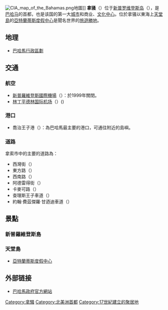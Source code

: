 {{noteTA
|G1=地名
|G2=People
}}
{{Otheruses|拿騷}}
{{Infobox settlement
|official_name        = 拿騷
|other_name           = 
|native_name          =
|nickname             =
|motto                = Forward, Upward, Onward, Together
|image_skyline        = Nassau01.jpg
|imagesize            = 250px
|image_caption        = 亞特蘭蒂斯度假中心
|image_flag           =
|image_map            =
|mapsize              =
|map_caption          =
|pushpin_map          = Bahamas
|pushpin_label_position = <!-- the position of the pushpin label: left, right, top, bottom, none -->
|coordinates_region   = BS
|subdivision_type     = 國家
|subdivision_name     = {{Flag|Bahamas}}
|subdivision_type1    = [[島|島]]
|subdivision_name1    =  [[新普羅維登斯島|新普羅維登斯島]]
|government_type      =
|leader_title         =
|leader_name          =
|established_title    = 重建、重命名
|established_date     = 1695
|established_title2   = <!-- Incorporated (town) -->
|established_date2    =
|established_title3   = <!-- Incorporated (city) -->
|established_date3    =
|area_total_km2       = 207
|population_as_of     = 2010
|population_footnotes =
|population_note      =
|settlement_type      = [[巴哈馬行政區劃|首都]]
|population_total     = 248948
|population_density_km2 = auto
|population_metro     =
|population_density_metro_km2 = 1203
|timezone             = [[Eastern_Time_Zone_(North_America)|EST]]
|utc_offset           = −5
|timezone_DST         = [[Eastern_Daylight_Time|EDT]]
|utc_offset_DST       = −4
|latd=25 |latm=4 |latNS=N
|longd=77 |longm=20 |longEW=W
|elevation_footnotes  = <!--for references: use <ref> </ref> tags-->
|elevation_m          =
|postal_code_type     = <!-- enter ZIP code, Postcode, Post code, Postal code... -->
|postal_code          =
|area_code            = 242
|website              =
|footnotes            =
}}<!-- Infobox ends -->
[[File:CIA_map_of_the_Bahamas.png|thumb]]地圖]]
'''拿骚'''（{{lang-en|Nassau}}）位于[[新普罗维登斯岛|新普罗维登斯岛]]（{{lang|en|New Providence}}），是[[巴哈马|巴哈马]]的首都，也是该国的第一大[[城市|城市]]和商业、[[文化中心|文化中心]]。位於拿骚以東海上[[天堂島|天堂島]]的[[亞特蘭蒂斯度假中心|亞特蘭蒂斯度假中心]]是聞名世界的[[旅遊景點|旅遊勝地]]。

== 地理 ==
*[[巴哈馬行政區劃|巴哈馬行政區劃]]

== 交通 ==
=== 航空 ===
* [[新普羅維登斯國際機場|新普羅維登斯國際機場]]（{{lang|en|New Providence International Airport}}）：於1999年關閉。
* [[林丁平德林国际机场|林丁平德林国际机场]]（{{lang|en|Lynden Pindling International Airport}}）({{Airport codes|NAS|MYNN}})

=== 港口 ===
*喬治王子港（{{lang|en|Prince George Wharf}}）：為巴哈馬最主要的港口，可通往附近的島嶼。

=== 道路 ===
拿索市中的主要的道路為：
* 西灣街（{{lang|en|West Bay Street}}）
* 東方路（{{lang|en|Eastern Road}}）
* 西南路（{{lang|en|South West Road}}）
* 阿德雷得街（{{lang|en|Adelaide Street}}）
* 卡麥可路（{{lang|en|Carmicheal Road}}）
* 查理斯王子車道（{{lang|en|Prince Charles Drive}}）
* 約翰·費茲傑羅·甘迺迪車道（{{lang|en|John Fitzgerald Kennedy Drive}}）

== 景點 ==
=== 新普羅維登斯島 ===

=== 天堂島 ===
*[[亞特蘭蒂斯度假中心|亞特蘭蒂斯度假中心]]

== 外部链接 ==
* [https://web.archive.org/web/20150505080248/http://www.bahamas.gov.bs/ 巴哈馬政府官方網站]

{{英联邦成员国首都}}
{{Authority control}}
[[Category:拿騷|Category:拿騷]]
[[Category:北美洲首都|Category:北美洲首都]]
[[Category:17世紀建立的聚居地|Category:17世紀建立的聚居地]]